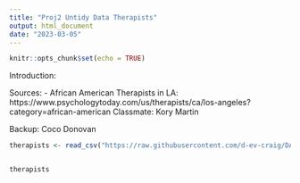 ```yaml
---
title: "Proj2 Untidy Data Therapists"
output: html_document
date: "2023-03-05"
---
```


```r
knitr::opts_chunk$set(echo = TRUE)
```
Introduction:


Sources:
 - African American Therapists in LA: https://www.psychologytoday.com/us/therapists/ca/los-angeles?category=african-american
Classmate: Kory Martin
 

Backup: Coco Donovan


```r

therapists <- read_csv("https://raw.githubusercontent.com/d-ev-craig/DATA607/main/Projects/Project2%20-%20Untidy%20Data/therapists.csv")


therapists
```

